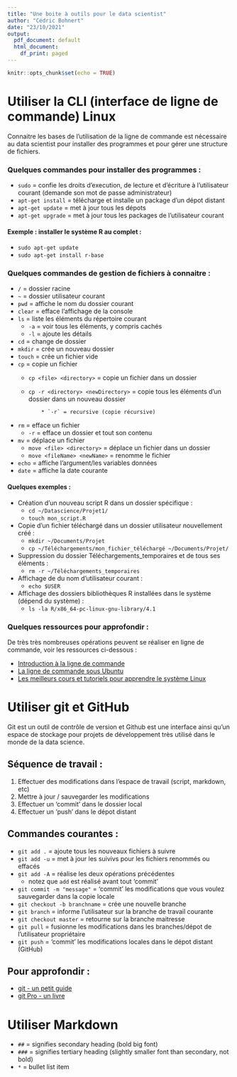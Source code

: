 ```yaml
---
title: "Une boite à outils pour le data scientist"
author: "Cédric Bohnert"
date: "23/10/2021"
output:
  pdf_document: default
  html_document:
    df_print: paged
---
```


```r
knitr::opts_chunk$set(echo = TRUE)
```

# Utiliser la CLI (interface de ligne de commande) Linux

Connaitre les bases de l'utilisation de la ligne de commande est nécessaire au data scientist pour installer des programmes et pour gérer une structure de fichiers.

### Quelques commandes pour installer des programmes :

* `sudo` = confie les droits d'execution, de lecture et d'écriture à l'utilisateur courant (demande son mot de passe administrateur)
* `apt-get install` = télécharge et installe un package d'un dépot distant
* `apt-get update` = met à jour tous les dépots 
* `apt-get upgrade` = met à jour tous les packages de l'utilisateur courant

#### Exemple : installer le système R au complet :

* `sudo apt-get update`
* `sudo apt-get install r-base`

### Quelques commandes de gestion de fichiers à connaitre :

* `/` = dossier racine
* `~` = dossier utilisateur courant
* `pwd` = affiche le nom du dossier courant
* `clear` = efface l'affichage de la console
* `ls` = liste les éléments du répertoire courant
    *  `-a` = voir tous les éléments, y compris cachés
    *  `-l` = ajoute les détails
* `cd` = change de dossier
* `mkdir` = crée un nouveau dossier
* `touch` = crée un fichier vide
* `cp` = copie un fichier
    * `cp <file> <directory>` = copie un fichier dans un dossier
    * `cp -r <directory> <newDirectory>` = copie tous les éléments d'un dossier dans un nouveau dossier
            
              * `-r` = recursive (copie récursive)
* `rm` = efface un fichier
    * `-r` = efface un dossier et tout son contenu
* `mv` = déplace un fichier
    * `move <file> <directory>` = déplace un fichier dans un dossier
    * `move <fileName> <newName>` = renomme le fichier
* `echo` = affiche l'argument/les variables données
* `date` = affiche la date courante

#### Quelques exemples :

* Création d'un nouveau script R dans un dossier spécifique :
    * `cd ~/Datascience/Projet1/`
    * `touch mon_script.R`
* Copie d'un fichier téléchargé dans un dossier utilisateur nouvellement créé :
    * `mkdir ~/Documents/Projet`
    * `cp ~/Téléchargements/mon_fichier_téléchargé ~/Documents/Projet/`
* Suppression du dossier Téléchargements_temporaires et de tous ses éléments :
    * `rm -r ~/Téléchargements_temporaires`
* Affichage de du nom d'utilisateur courant :
    * `echo $USER`
* Affichage des dossiers bibliothèques R installées dans le système (dépend du système) :
    * `ls -la R/x86_64-pc-linux-gnu-library/4.1`

### Quelques ressources pour approfondir :
    
De très très nombreuses opérations peuvent se réaliser en ligne de commande, voir les ressources ci-dessous :

* [Introduction à la ligne de commande](https://fr.flossmanuals.net/introduction-a-la-ligne-de-commande/introduction/)
* [La ligne de commande sous Ubuntu](https://doc.ubuntu-fr.org/tutoriel/console_ligne_de_commande)
* [Les meilleurs cours et tutoriels pour apprendre le système Linux](https://linux.developpez.com/cours/?page=Programmation#Shell)

# Utiliser git et GitHub

Git est un outil de contrôle de version et Github est une interface ainsi qu'un espace de stockage pour projets de développement très utilisé dans le monde de la data science.

## Séquence de travail :

1. Effectuer des modifications dans l'espace de travail (script, markdown, etc)
2. Mettre à jour / sauvegarder les modifications
3. Effectuer un 'commit' dans le dossier local
4. Effectuer un 'push' dans le dépot distant
    
## Commandes courantes :
    
* `git add .` = ajoute tous les nouveaux fichiers à suivre
* `git add -u` = met à jour les suivivs pour les fichiers renommés ou effacés
* `git add -A` = réalise les deux opérations précédentes
    * notez que `add` est réalisé avant tout 'commit'
* `git commit -m "message"` = 'commit' les modifications que vous voulez sauvegarder dans la copie locale
* `git checkout -b branchname` = crée une nouvelle branche
* `git branch` = informe l'utilisateur sur la branche de travail courante
* `git checkout master` = retourne sur la branche maitresse
* `git pull` = fusionne les modifications dans les branches/dépot de l'utilisateur propriétaire
* `git push` = 'commit' les modifications locales dans le dépot distant (GitHub)

## Pour approfondir :

* [git - un petit guide](https://rogerdudler.github.io/git-guide/index.fr.html)
* [git Pro - un livre](https://git-scm.com/book/fr/v2)


# Utiliser Markdown

* `##` = signifies secondary heading (bold big font)
* `###` = signifies tertiary heading (slightly smaller font than secondary, not bold)
* `*` = bullet list item

